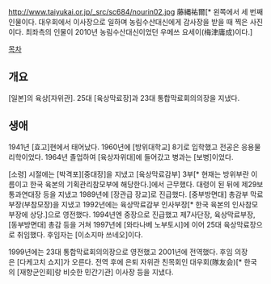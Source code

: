 http://www.taiyukai.or.jp/_src/sc684/nourin02.jpg
藤縄祐爾[* 왼쪽에서 세 번째 인물이다. 대우회에서 이사장으로 일하며 농림수산대신에게 감사장을 받을 때 찍은 사진이다. 최좌측의 인물이 2010년 농림수산대신이었던 우메쓰 요세이(梅津庸成)이다.]

[[목차]]
== 개요 ==
[일본]의 육상[자위관]. 25대 [육상막료장]과 23대 통합막료회의의장을 지냈다.
== 생애 ==
1941년 [효고]현에서 태어났다. 1960년에 [방위대학교] 8기로 입학했고 전공은 응용물리학이었다. 1964년 졸업하여 [육상자위대]에 들어갔고 병과는 [보병]이었다.

[소령] 시절에는 [박격포][중대장]을 지냈고 [육상막료감부] 3부[* 현재는 방위부란 이름이고 한국 육본의 기획관리참모부에 해당한다.]에서 근무했다. 대령이 된 뒤에 제29보통과연대장 등을 지냈고 1989년에 [장관급 장교]로 진급했다. [중부방면대] 총감부 막료부장(부참모장)을 지냈고 1992년에는 육상막료감부 인사부장[* 한국 육본의 인사참모부장에 상당.]으로 영전했다. 1994년엔 중장으로 진급했고 제7사단장, 육상막료부장, [동부방면대] 총감 등을 거쳐 1997년에 [와타나베 노부토시]에 이어 25대 육상막료장으로 취임했다. 후임자는 [이소지마 쓰네오]이다.

1999년에는 23대 통합막료회의의장으로 영전했고 2001년에 전역했다. 후임 의장은 [다케고치 쇼지]가 오른다. 전역 후에 은퇴 자위관 친목회인 대우회(隊友会)[* 한국의 [재향군인회]랑 비슷한 민간기관] 이사장 등을 지냈다.
